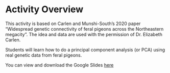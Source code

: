 # Activity Overview

This activity is based on Carlen and Munshi-South’s 2020 paper “Widespread genetic connectivity of feral pigeons across the Northeastern megacity”. The idea and data are used with the permission of Dr. Elizabeth Carlen.

Students will learn how to do a principal component analysis (or PCA) using real genetic data from feral pigeons. 

You can view and download the Google Slides [here](https://docs.google.com/presentation/d/1meLiZzX1TSPvSOMwOSXUX9FyM82fZk1iqGpF3j6PsNM/edit#slide=id.p)